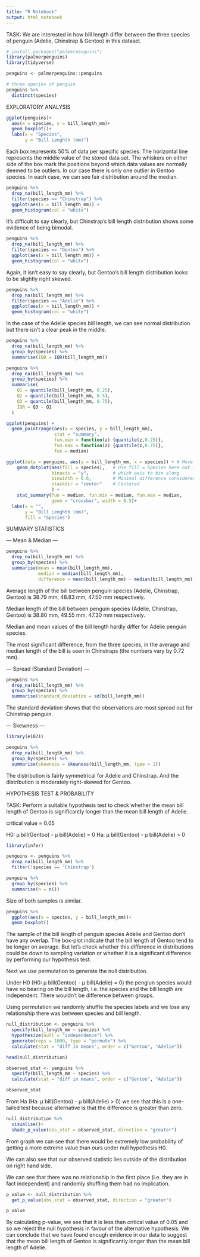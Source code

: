 ```yaml
---
title: "R Notebook"
output: html_notebook
---
```


TASK: We are interested in how bill length differ between the three species of penguin (Adelie, Chinstrap & Gentoo) in this dataset.

```r
# install.packages("palmerpenguins")
library(palmerpenguins)
library(tidyverse)

penguins <- palmerpenguins::penguins 
```

```r
# three species of penguin
penguins %>% 
  distinct(species)
```
EXPLORATORY ANALYSIS

```r
ggplot(penguins)+
  aes(x = species, y = bill_length_mm)+
  geom_boxplot()+
  labs(x = "Species",
       y = "Bill Lenghth (mm)")
```
Each box represents 50% of data per specific species. 
The horizontal line represents the middle value of the stored data set.
The whiskers on either side of the box mark the positions beyond which data values are normally deemed to be outliers.
In our case there is only one outlier in Gentoo species.
In each case, we can see fair distribution around the median.

```r
penguins %>%
  drop_na(bill_length_mm) %>% 
  filter(species == "Chinstrap") %>% 
  ggplot(aes(x = bill_length_mm)) +
  geom_histogram(col = "white")
```
It’s difficult to say clearly, but Chinstrap's bill length distribution shows some evidence of being bimodal.

```r
penguins %>%
  drop_na(bill_length_mm) %>% 
  filter(species == "Gentoo") %>% 
  ggplot(aes(x = bill_length_mm)) +
  geom_histogram(col = "white")
```
Again, it isn't easy to say clearly, but Gentoo's bill length distribution looks to be slightly right skewed.


```r
penguins %>%
  drop_na(bill_length_mm) %>% 
  filter(species == "Adelie") %>% 
  ggplot(aes(x = bill_length_mm)) +
  geom_histogram(col = "white")
```
In the case of the Adelie species bill length, we can see normal distribution but there isn't a clear peak in the middle. 

```r
penguins %>%
  drop_na(bill_length_mm) %>% 
  group_by(species) %>%
  summarise(IQR = IQR(bill_length_mm))

penguins %>%
  drop_na(bill_length_mm) %>% 
  group_by(species) %>%
  summarise(
    Q1 = quantile(bill_length_mm, 0.25),
    Q2 = quantile(bill_length_mm, 0.5),
    Q3 = quantile(bill_length_mm, 0.75),
    IQR = Q3 - Q1
  )
```

```r
ggplot(penguins) +
  geom_pointrange(aes(x = species, y = bill_length_mm),
                  stat = "summary",
                  fun.min = function(z) {quantile(z,0.25)},
                  fun.max = function(z) {quantile(z,0.75)},
                  fun = median)
```

```r
ggplot(data = penguins, aes(y = bill_length_mm, x = species)) + # Move y and x here so than they can be used in stat_*
    geom_dotplot(aes(fill = species),   # Use fill = Species here not in ggplot()
                 binaxis = "y",         # which axis to bin along
                 binwidth = 0.6,        # Minimal difference considered diffeerent
                 stackdir = "center"    # Centered
                 ) +
    stat_summary(fun = median, fun.min = median, fun.max = median,
                 geom = "crossbar", width = 0.5)+
  labs(x = "",
       y = "Bill Lenghth (mm)",
       fill = "Species")
```


SUMMARY STATISTICS

--- Mean & Median --- 

```r
penguins %>% 
  drop_na(bill_length_mm) %>% 
  group_by(species) %>% 
  summarise(mean = mean(bill_length_mm), 
            median = median(bill_length_mm),
            difference = mean(bill_length_mm) - median(bill_length_mm))
```
Average length of the bill between penguin species (Adelie, Chinstrap, Gentoo) is 38.79 mm, 48.83 mm, 47.50 mm respectively.

Median length of the bill between penguin species (Adelie, Chinstrap, Gentoo) is 38.80 mm, 49.55 mm, 47.30 mm respectively.

Median and mean values of the bill length hardly differ for Adelie penguin species. 

The most significant difference, from the three species, in the average and median length of the bill is seen in Chinstraps (the numbers vary by 0.72 mm).


--- Spread (Standard Deviation) ---

```r
penguins %>%
  drop_na(bill_length_mm) %>% 
  group_by(species) %>%
  summarise(standard_deviation = sd(bill_length_mm))
```
The standard deviation shows that the observations are most spread out for Chinstrap penguin.


--- Skewness ---

```r
library(e1071)

penguins %>%
  drop_na(bill_length_mm) %>% 
  group_by(species) %>%
  summarise(skewness = skewness(bill_length_mm, type = 1))
```
The distribution is fairly symmetrical for Adelie and Chinstrap.
And the distribution is moderately right-skewed for Gentoo.

HYPOTHESIS TEST & PROBABILITY

TASK: Perform a suitable hypothesis test to check whether the mean bill length of Gentoo is significantly longer than the mean bill length of Adelie.

critical value = 0.05

H0: μ bill(Gentoo) - μ bill(Adelie) = 0
Ha: μ bill(Gentoo) - μ bill(Adelie) > 0


```r
library(infer)

penguins <- penguins %>% 
  drop_na(bill_length_mm) %>% 
  filter(!species == 'Chinstrap')

penguins %>% 
  group_by(species) %>% 
  summarise(n = n())
```
Size of both samples is similar. 

```r
penguins %>% 
  ggplot(aes(x = species, y = bill_length_mm))+
  geom_boxplot()
```
The sample of the bill length of penguin species Adelie and Gentoo don't have any overlap. 
The box-plot indicate that the bill length of Gentoo tend to be longer on average. 
But let's check whether this difference in distributions could be down to sampling variation or
whether it is a significant difference by performing our hypothesis test. 

Next we use permutation to generate the null distribution.

Under H0 (H0: μ bill(Gentoo) - μ bill(Adelie) = 0) the pengiun species would have no bearing on the bill length, i.e. the species and the bill length are independent. There wouldn't be difference between groups. 

Using permutation we randomly shuffle the species labels and we lose any relationship there was between species and bill length.

```r
null_distribution <- penguins %>% 
  specify(bill_length_mm ~ species) %>% 
  hypothesize(null = "independence") %>% 
  generate(reps = 1000, type = "permute") %>% 
  calculate(stat = "diff in means", order = c("Gentoo", "Adelie"))

head(null_distribution)
```

```r
observed_stat <- penguins %>% 
  specify(bill_length_mm ~ species) %>% 
  calculate(stat = "diff in means", order = c("Gentoo", "Adelie"))

observed_stat
```


From Ha (Ha: μ bill(Gentoo) - μ bill(Adelie) > 0)  we see that this is a one-tailed test because alternative is that the difference is greater than zero.
```r
null_distribution %>% 
  visualise()+
  shade_p_value(obs_stat = observed_stat, direction = "greater")
```
From graph we can see that there would be extremely low probability of getting a more extreme value than ours under null hypothesis H0.

We can also see that our observed statistic lies outside of the distribution on right hand side. 

We can see that there was no relationship in the first place (i.e. they are in fact independent) and randomly shuffling them had no implication.

```r
p_value <- null_distribution %>% 
  get_p_value(obs_stat = observed_stat, direction = "greater")

p_value
```

By calculating p-value, we see that it is less than critical value of 0.05 and so we reject the null hypothesis in favour of the alternative hypothesis.
We can conclude that we have found enough evidence in our data to suggest that the mean bill length of Gentoo is significantly longer than the mean bill length of Adelie.